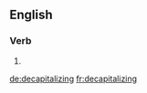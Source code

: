 
==English==

===Verb===
{{head|en}}

# {{present participle of|decapitalize|lang=en}}

[[de:decapitalizing]]
[[fr:decapitalizing]]